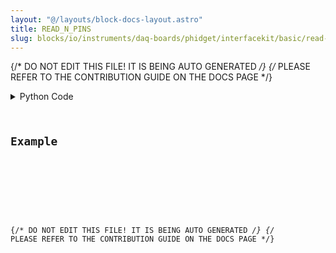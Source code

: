 ```yaml
---
layout: "@/layouts/block-docs-layout.astro"
title: READ_N_PINS
slug: blocks/io/instruments/daq-boards/phidget/interfacekit/basic/read-n-pins
---
```


{/* DO NOT EDIT THIS FILE! IT IS BEING AUTO GENERATED */}
{/* PLEASE REFER TO THE CONTRIBUTION GUIDE ON THE DOCS PAGE */}


<PythonDocsDisplay docstring={docstring} />
<details>
<summary>Python Code</summary>



<Code code={pythonCode} lang="py" wrap theme="dracula" />

[Find this Flojoy Block on GitHub](https://github.com/flojoy-ai/blocks/blob/main/blocks/IO/INSTRUMENTS/DAQ_BOARDS/PHIDGET/INTERFACEKIT/BASIC/READ_N_PINS/READ_N_PINS.py)

</details>

## Example


<GetHelpWidget />


<AppDisplay app={app} blockName="READ_N_PINS" client:visible />


<Example />

{/* DO NOT EDIT THIS FILE! IT IS BEING AUTO GENERATED */}
{/* PLEASE REFER TO THE CONTRIBUTION GUIDE ON THE DOCS PAGE */}

